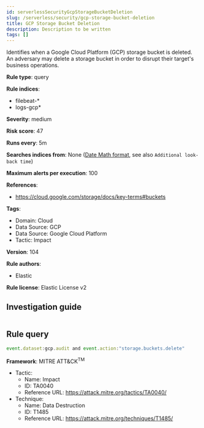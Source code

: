```yaml
---
id: serverlessSecurityGcpStorageBucketDeletion
slug: /serverless/security/gcp-storage-bucket-deletion
title: GCP Storage Bucket Deletion
description: Description to be written
tags: []
---
```


<div id="gcp-storage-bucket-deletion"></div>

Identifies when a Google Cloud Platform (GCP) storage bucket is deleted. An adversary may delete a storage bucket in order to disrupt their target's business operations.

**Rule type**: query

**Rule indices**: 

* filebeat-*
* logs-gcp*

**Severity**: medium

**Risk score**: 47

**Runs every**: 5m

**Searches indices from**: None ([Date Math format](((ref))/common-options.html#date-math), see also <DocLink id="serverlessSecurityRulesUiCreate" section="set-the-rules-schedule">`Additional look-back time`</DocLink>)

**Maximum alerts per execution**: 100

**References**: 

* https://cloud.google.com/storage/docs/key-terms#buckets

**Tags**: 

* Domain: Cloud
* Data Source: GCP
* Data Source: Google Cloud Platform
* Tactic: Impact

**Version**: 104

**Rule authors**: 

* Elastic

**Rule license**: Elastic License v2

## Investigation guide

```markdown

```

## Rule query

```js
event.dataset:gcp.audit and event.action:"storage.buckets.delete"

```

**Framework**: MITRE ATT&CK<sup>TM</sup>

* Tactic:
    * Name: Impact
    * ID: TA0040
    * Reference URL: https://attack.mitre.org/tactics/TA0040/
* Technique:
    * Name: Data Destruction
    * ID: T1485
    * Reference URL: https://attack.mitre.org/techniques/T1485/

